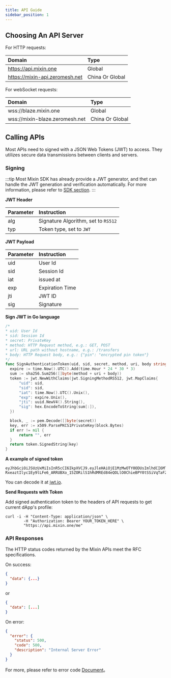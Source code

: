 ```yaml
---
title: API Guide
sidebar_position: 1
---
```


## Choosing An API Server

For HTTP requests:

| Domain                         | Type   |
| :----------------------------- | :----- |
| https://api.mixin.one          | Global |
| https://mixin-api.zeromesh.net | China Or Global |

For webSocket requests:

| Domain                         | Type   |
| :----------------------------- | :----- |
| wss://blaze.mixin.one          | Global |
| wss://mixin-blaze.zeromesh.net | China Or Global |

## Calling APIs

Most APIs need to signed with a JSON Web Tokens (JWT) to access. They utilizes secure data transmissions between clients and servers.

### Signing

:::tip
Most Mixin SDK has already provide a JWT generator, and thet can handle the JWT generation and verification automatically. For more information, please refer to [SDK section](/resources/sdk).
:::

**JWT Header**

| Parameter | Instruction                         |
| :-------- | :---------------------------------- |
| alg       | Signature Algorithm, set to `RS512` |
| typ       | Token type, set to `JWT`            |

**JWT Payload**

| Parameter | Instruction     |
| :-------- | :-------------- |
| uid       | User Id         |
| sid       | Session Id      |
| iat       | issued at   |
| exp       | Expiration Time |
| jti       | JWT ID          |
| sig       | Signature       |

**Sign JWT in Go language**

```go
/*
* uid: User Id
* sid: Session Id
* secret: PrivateKey
* method: HTTP Request method, e.g.: GET, POST
* url: URL path without hostname, e.g.: /transfers
* body: HTTP Request body, e.g.: {"pin": "encrypted pin token"}
*/
func SignAuthenticationToken(uid, sid, secret, method, uri, body string) (string, error) {
  expire := time.Now().UTC().Add(time.Hour * 24 * 30 * 3)
  sum := sha256.Sum256([]byte(method + uri + body))
  token := jwt.NewWithClaims(jwt.SigningMethodRS512, jwt.MapClaims{
      "uid": uid,
      "sid": sid,
      "iat": time.Now().UTC().Unix(),
      "exp": expire.Unix(),
      "jti": uuid.NewV4().String(),
      "sig": hex.EncodeToString(sum[:]),
  })

  block, _ := pem.Decode([]byte(secret))
  key, err := x509.ParsePKCS1PrivateKey(block.Bytes)
  if err != nil {
      return "", err
  }
  return token.SignedString(key)
}
```

**A example of signed token**

```
eyJhbGciOiJSUzUxMiIsInR5cCI6IkpXVCJ9.eyJleHAiOjE1MzMwOTY0ODUsImlhdCI6MTUyNTMyMDQ4NSwianRpIjoiMjU5NGFkNTctOWRhZC00MjRmLTg1OTUtYjE0NzI3ZTI0ZTYxIiwic2lkIjoiYzA5Y2YzMTMtN2RlZC00MjVkLWFkM2YtYTFjZTRjZmQ1ZTVlIiwic2lnIjoiODVkZDIzOGE5ODM0NzE3ZGMxM2QzODQ0ZjYzYTFmZWUxM2Q4MmQyZTZjMmVlNDRlYWM3Yzc5MGY1ZGIyNWY4OCIsInVpZCI6Ijg5ZTBiZGVlLWMzNTUtNDdmMi05NDVhLWJlNDhiZTg3NTYwNiJ9.PYg6Cx5grs0flJe862R3VLEWKyTZPcXOGYF9RouztgR_mi3kleIzJt4vCwUZI9F7QrHBFMtTc3_wG_ymnnjsmnm0pBdoON4I-RxeaztIlyc1Ey9lLFe6_ARRUBXo_15ZORilS1hRdMREd84eQOLlO0ChieBPY0tSSiVqTaFZt3Q
```

You can decode it at [jwt.io](https://jwt.io/).

**Send Requests with Token**

Add signed authentication token to the headers of API requests to get current dApp's profile:

```shell
curl -i -H "Content-Type: application/json" \
        -H "Authorization: Bearer YOUR_TOKEN_HERE" \
        "https://api.mixin.one/me"
```

### API Responses

The HTTP status codes returned by the Mixin APIs meet the RFC specifications.

On success:

```json
{
  "data": {...}
}
```

or

```json
{
  "data": [...]
}
```

On error:

```json
{
  "error": {
    "status": 500,
    "code": 500,
    "description": "Internal Server Error"
  }
}
```

For more, please refer to error code [Document](./error-codes)。
